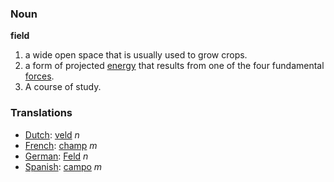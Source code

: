 === Noun ===

'''field'''

#a wide open space that is usually used to grow crops.
#a form of projected [[energy]] that results from one of the four fundamental [[force]]s.
#A course of study.

=== Translations ===
*[[Dutch]]: [[veld]] ''n''
*[[French]]: [[champ]] ''m''
*[[German]]: [[Feld]] ''n''
*[[Spanish]]: [[campo]] ''m''